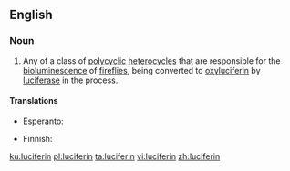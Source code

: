 ==English==
{{wikipedia}}

===Noun===
{{en-noun}}

# {{lb|en|biochemistry}} Any of a class of [[polycyclic]] [[heterocycle]]s that are responsible for the [[bioluminescence]] of [[firefly|fireflies]], being converted to [[oxyluciferin]] by [[luciferase]] in the process.

====Translations====
{{trans-top|biochemistry: any of a class of polycyclic heterocycles}}
* Esperanto: {{t|eo|luciferino}}
{{trans-mid}}
* Finnish: {{t|fi|lusiferiini}}
{{trans-bottom}}

[[ku:luciferin]]
[[pl:luciferin]]
[[ta:luciferin]]
[[vi:luciferin]]
[[zh:luciferin]]